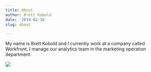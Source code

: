```yaml
---
title: About
author: Brett Kobold
date: '2019-02-18'
slug: about

---
```

My name is Brett Kobold and I currently work at a company called Workfront. I manage our analytics team in the marketing operation department.

<img class="round-img" src='https://media.licdn.com/dms/image/C5603AQHSUTky4gaEQw/profile-displayphoto-shrink_200_200/0?e=1556150400&v=beta&t=mMLDV9WG6ZaJ55LB01bHvRB6z98Kjaykx9nrCSW4Fe4#center'/>

